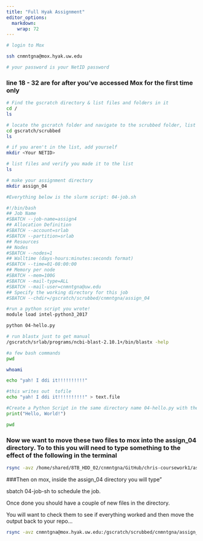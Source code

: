 ```yaml
---
title: "Full Hyak Assignment"
editor_options: 
  markdown: 
    wrap: 72
---
```

```bash
# login to Mox

ssh cnmntgna@mox.hyak.uw.edu

# your password is your NetID password

```

### line 18 - 32 are for after you've accessed Mox for the first time only

```bash
# Find the gscratch directory & list files and folders in it
cd /
ls

# locate the gscratch folder and navigate to the scrubbed folder, list files and folders 
cd gscratch/scrubbed
ls

# if you aren't in the list, add yourself
mkdir <Your NETID>

# list files and verify you made it to the list
ls

# make your assignment directory
mkdir assign_04

```

```bash

#Everything below is the slurm script: 04-job.sh

#!/bin/bash
## Job Name
#SBATCH --job-name=assign4
## Allocation Definition
#SBATCH --account=srlab
#SBATCH --partition=srlab
## Resources
## Nodes
#SBATCH --nodes=1
## Walltime (days-hours:minutes:seconds format)
#SBATCH --time=01-08:00:00
## Memory per node
#SBATCH --mem=100G
#SBATCH --mail-type=ALL
#SBATCH --mail-user=cnmntgna@uw.edu
## Specify the working directory for this job
#SBATCH --chdir=/gscratch/scrubbed/cnmntgna/assign_04

#run a python script you wrote!
module load intel-python3_2017

python 04-hello.py

# run blastx just to get manual
/gscratch/srlab/programs/ncbi-blast-2.10.1+/bin/blastx -help

#a few bash commands
pwd 

whoami

echo "yah! I ddi it!!!!!!!!!!"

#this writes out  tofile
echo "yah! I ddi it!!!!!!!!!!" > text.file

```

```python

#Create a Python Script in the same directory name 04-hello.py with the contents:
print("Hello, World!")

```

```bash
pwd

```

### Now we want to move these two files to mox into the assign_04 directory. To to this you will need to type something to the effect of the following in the terminal
```bash

rsync -avz /home/shared/8TB_HDD_02/cnmntgna/GitHub/chris-coursework1/assignment-code/04* cnmntgna@mox.hyak.uw.edu:/gscratch/scrubbed/cnmntgna/assign_04

```

###Then on mox, inside the assign_04 directory you will type”

sbatch 04-job-sh to schedule the job.

Once done you should have a couple of new files in the directory.

You will want to check them to see if everything worked and then move the output back to your repo…
```bash
rsync -avz cnmntgna@mox.hyak.uw.edu:/gscratch/scrubbed/cnmntgna/assign_04/ .
```